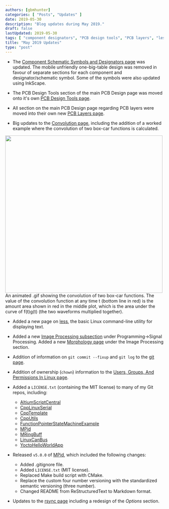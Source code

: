 ```yaml
---
authors: [gbmhunter]
categories: [ "Posts", "Updates" ]
date: 2019-05-30
description: "Blog updates during May 2019."
draft: false
lastUpdated: 2019-05-30
tags: [ "component designators", "PCB design tools", "PCB layers", "less", "convolution", "git", "fixup", "logs", "chown", "ownership", "Linux", "image processing" ]
title: "May 2019 Updates"
type: "post"
---
```



* The [Component Schematic Symbols and Designators page](/electronics/circuit-design/component-schematic-symbols-and-designators) was updated. The mobile unfriendly one-big-table design was removed in favour of separate sections for each component and designator/schematic symbol. Some of the symbols were also updated using InkScape.

* The PCB Design Tools section of the main PCB Design page was moved onto it's own [PCB Design Tools page](/pcb-design/pcb-design-tools).

* All section on the main PCB Design page regarding PCB layers were moved into their own new [PCB Layers page](/pcb-design/pcb-layers).

* Big updates to the [Convolution page](/programming/signal-processing/convolution), including the addition of a worked example where the convolution of two box-car functions is calculated.



<Image src={convolution_two_box_car_functions} width="500px">An animated .gif showing the convolution of two box-car functions. The value of the convolution function at any time t (bottom line in red) is the amount area shown in red in the middle plot, which is the area under the curve of f(t)g(t) (the two waveforms multiplied together).</Image>

* Added a new page on [less](/programming/operating-systems/linux/programs/less), the basic Linux command-line utility for displaying text.

* Added a new [Image Processing subsection](/programming/signal-processing/image-processing) under Programming->Signal Processing. Added a new [Morphology page](/programming/signal-processing/image-processing/morphology) under the Image Processing section.

* Addition of information on `git commit --fixup` and `git log` to the [git page](/programming/version-control-systems/git).

* Addition of ownership (`chown`) information to the [Users, Groups, And Permissions In Linux page](/programming/operating-systems/linux/users-groups-and-permissions-in-linux).

* Added a `LICENSE.txt` (containing the MIT license) to many of my Git repos, including:
    * [AltiumScriptCentral](https://github.com/gbmhunter/AltiumScriptCentral)
    * [CppLinuxSerial](https://github.com/gbmhunter/CppLinuxSerial)
    * [CppTemplate](https://github.com/gbmhunter/CppTemplate)
    * [CppUtils](https://github.com/gbmhunter/CppUtils)
    * [FunctionPointerStateMachineExample](https://github.com/gbmhunter/FunctionPointerStateMachineExample)
    * [MPid](https://github.com/gbmhunter/MPid)
    * [MRingBuff](https://github.com/gbmhunter/MRingBuff)
    * [LinuxCanBus](https://github.com/gbmhunter/LinuxCanBus)
    * [YoctoHelloWorldApp](https://github.com/gbmhunter/YoctoHelloWorldApp)

* Released `v5.0.0` of [MPid](https://github.com/gbmhunter/MPid), which included the following changes:
    * Added .gitignore file.
    * Added `LICENSE.txt` (MIT license).
    * Replaced Make build script with CMake.
    * Replace the custom four number versioning with the standardized semantic versioning (three number).
    * Changed README from ReStructuredText to Markdown format.

* Updates to the [rsync page](/programming/operating-systems/linux/programs/rsync) including a redesign of the _Options_ section.